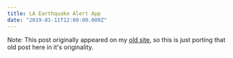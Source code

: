 ```yaml
---
title: LA Earthquake Alert App
date: "2019-01-11T12:00:00.000Z"
---
```



Note: This post originally appeared on my [old site](https://iamprettydamn.cool/2019/la-earthquake-app/?notrack=1),
so this is just porting that old post here in it's originality.

<Notebook />
